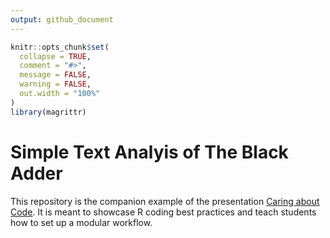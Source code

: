 ```yaml
---
output: github_document
---
```


<!-- README.md is generated from README.Rmd. Please edit that file -->

```r
knitr::opts_chunk$set(
  collapse = TRUE,
  comment = "#>",
  message = FALSE,
  warning = FALSE,
  out.width = "100%"
)
library(magrittr)
```

# Simple Text Analyis of The Black Adder

This repository is the companion example of the presentation [Caring about Code](https://github.com/ALanguillaume/CaringAboutCode). It is meant to showcase R coding best practices and teach students how to set up a modular workflow.
